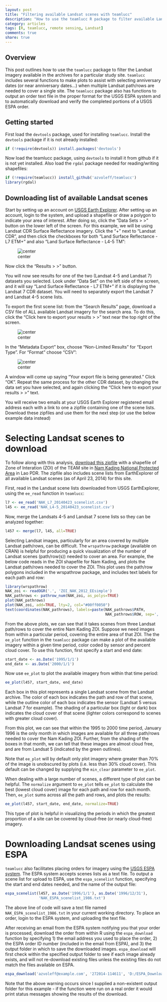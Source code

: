 ```yaml
---
layout: post
title: "Filtering available Landsat scenes with teamlucc"
description: "How to use the teamlucc R package to filter available Landsat scenes based on date, sensor, and percent cloud cover"
category: articles
tags: [R, teamlucc, remote sensing, Landsat]
comments: true
share: true
---
```


## Overview

This post outlines how to use the `teamlucc` package to filter the Landsat 
imagery available in the archives for a particular study site. `teamlucc` 
includes several functions to make plots to assist with selecting anniversary 
dates (or near anniversary dates...) when multiple Landsat path/rows are needed 
to cover a single site. The `teamlucc` package also has functions to output an 
order text file in the proper format for the USGS ESPA system and to 
automatically download and verify the completed portions of a USGS ESPA order.

## Getting started

First load the `devtools` package, used for installing `teamlucc`. Install the 
`devtools` package if it is not already installed:

```r
if (!require(devtools)) install.packages('devtools')
```

Now load the teamlucc package, using `devtools` to install it from github if it 
is not yet installed. Also load the `rgdal` package needed for reading/writing 
shapefiles:

```r
if (!require(teamlucc)) install_github('azvoleff/teamlucc')
library(rgdal)
```

## Downloading list of available Landsat scenes

Start by setting up an account on [USGS Earth 
Explorer](http://earthexplorer.usgs.gov). After setting up an account, login to 
the system, and upload a shapefile or draw a polygon to indicate your area of 
interest. After doing so, click the "Data Sets > >" button on the lower left of 
the screen. For this example, we will be using Landsat CDR Surface Reflectance 
imagery. Click the "+" next to "Landsat CDR", and then click the checkboxes for 
both "Land Surface Reflectance - L7 ETM+" and also "Land Surface Reflectance - 
L4-5 TM":

![center](/content/2014-05-05-filtering-landsat-with-teamlucc/ee_cdr_checkboxes.png) 

Now click the "Results > >" button.

You will now see results for one of the two (Landsat 4-5 and Landsat 7) 
datasets you selected. Look under "Data Set" on the left side of the screen, 
and it will say "Land Surface Reflectance - L7 ETM+" if it is displaying the 
Landsat 7 CDR dataset. You will need to separately export the Landsat 7 and 
Landsat 4-5 scene lists.

To export the first scene list: from the "Search Results" page, download a CSV 
file of ALL available Landsat imagery for the search area. To do this, click 
the "Click here to export your results > >" text near the top right of the 
screen.

![center](/content/2014-05-05-filtering-landsat-with-teamlucc/ee_export_button.png) 

In the "Metadata Export" box, choose "Non-Limited Results" for "Export Type". 
For "Format" choose "CSV":

![center](/content/2014-05-05-filtering-landsat-with-teamlucc/ee_export_screen.png) 

A window will come up saying "Your export file is being generated." Click 
"OK". Repeat the same process for the other CDR dataset, by changing the data 
set you have selected, and again clicking the "Click here to export your 
results > >" text.


You will receive two emails at your USGS Earth Explorer registered email 
address each with a link to one a zipfile containing one of the scene lists. 
Download these zipfiles and use them for the next step (or use the below 
example data instead)

# Selecting Landsat scenes to download

To follow along with this analysis, [download this 
zipfile](/content/2014-05-05-filtering-landsat-with-teamlucc/NAK_data.zip) 
with a shapefile of Zone of Interation (ZOI) of the TEAM site in [Nam Kading 
National Protected Area](http://www.teamnetwork.org/network/sites/nam-kading-0) 
in Lao PDR. The zipfile also includes scene lists from EarthExplorer of all 
available Landsat scenes (as of April 23, 2014) for this site.

First, read in the Landsat scene lists downloaded from USGS EarthExplorer, 
using the `ee_read` function in `teamlucc`:

```r
l7 <- ee_read('NAK_L7_20140423_scenelist.csv')
l45 <- ee_read('NAK_L4-5_20140423_scenelist.csv')
```

Now, merge the Landsats 4-5 and Landsat 7 scene lists so they can be analyzed 
together:

```r
l457 <- merge(l7, l45, all=TRUE)
```

Selecting Landsat images, particularly for an area covered by multiple Landsat 
path/rows, can be difficult. The `wrspathrow` package (available on CRAN) is 
helpful for producing a quick visualization of the number of Landsat scenes 
(path/row(s)) needed to cover an area. For example, the below code reads in the 
ZOI shapefile for Nam Kading, and plots the Landsat path/rows needed to cover 
the ZOI. This plot uses the path/row polygons included in the wrspathrow 
package, and includes text labels for each path and row:

```r
library(wrspathrow)
NAK_zoi <- readOGR('.', 'ZOI_NAK_2012_EEsimple')
NAK_pathrows <- pathrow_num(NAK_zoi, as_polys=TRUE)
plot(NAK_pathrows)
plot(NAK_zoi, add=TRUE, lty=2, col="#00ff0050")
text(coordinates(NAK_pathrows), labels=paste(NAK_pathrows$PATH, 
                                             NAK_pathrows$ROW, sep=', '))
```

From the above plots, we can see that it takes scenes from three Landsat 
path/rows to cover the entire Nam Kading ZOI. Suppose we need images from 
within a particular period, covering the entire area of that ZOI. The 
the `ee_plot` function in the `teamlucc` package can make a plot of the 
available imagery within a given time period, color coded by sensor and percent 
cloud cover. To use this function, first specify a start and end date:

```r
start_date <- as.Date('1995/1/1')
end_date <- as.Date('2000/1/1')
```

Now use `ee_plot` to plot the available imagery from within that time period:

```r
ee_plot(l457, start_date, end_date)
```

Each box in this plot represents a single Landsat scene from the Landsat 
archive. The color of each box indicates the path and row of that scene, while 
the outline color of each box indicates the sensor (Landsat 5 versus Landsat
7 for example). The shading of a particular box (light or dark) box indicates 
the cloud cover of that scene (lighter colors correspond to scenes with greater 
cloud cover).

From this plot, we can see that within the 1995 to 2000 time 
period, January 1996 is the only month in which images are available for all 
three path/rows needed to cover the Nam Kading ZOI. Further, from the shading 
of the boxes in that month, we can tell that these images are almost cloud 
free, and are from Landsat 5 (indicated by the green outlines).

Note that `ee_plot` will by default only plot imagery where greater than 70% of 
the image is unobscured by plots (i.e. less than 30% cloud cover). This default 
can be changed by supplying the `min_clear` parameter to `ee_plot`.

When dealing with a large number of scenes, a different type of plot can be 
helpful. The `normalize` argument to `ee_plot` tells `ee_plot` to calculate the 
best (lowest cloud cover) image for each path and row for each month. Then, 
`ee_plot` sums across all the path and rows, and plots the results:

```r
ee_plot(l457, start_date, end_date, normalize=TRUE)
```

This type of plot is helpful in visualizing the periods in which the greatest 
proportion of a site can be covered by cloud-free (or nearly cloud-free) 
imagery.

# Downloading Landsat scenes using ESPA

`teamlucc` also facilitates placing orders for imagery using the [USGS ESPA 
system](https://espa.cr.usgs.gov). The ESPA system accepts scenes lists as a 
text file. To output a scene list for upload to ESPA, use the `espa_scenelist` 
function, specifying the start and end dates needed, and the name of the output 
file:

```r
espa_scenelist(l457, as.Date('1996/1/1'), as.Date('1996/12/31'), 
               'NAK_ESPA_scenelist_1986.txt')
```

The above line of code will save a text file named 
`NAK_ESPA_scenelist_1986.txt` in your current working directory. To place an 
order, login to the ESPA system, and uploading the text file.

After receiving an email from the ESPA system notifying you that your order is 
processed, download the order from within R using the `espa_download` function 
by specifying 1) the email address you used to place the order, 2) the ESPA 
order ID number (included in the email from ESPA), and 3) the output folder in 
which to save the downloaded images. `espa_download` will first check within 
the specified output folder to see if each image already exists, and will not 
re-download existing files unless the existing files do not match the files 
available on ESPA.

```r
espa_download('azvoleff@example.com', '272014-114611', 'D:/ESPA_Downloads')
```

Note that the above warning occurs since I supplied a non-existent output 
folder for this example - if the function were run on a real order it would 
print status messages showing the results of the download.
